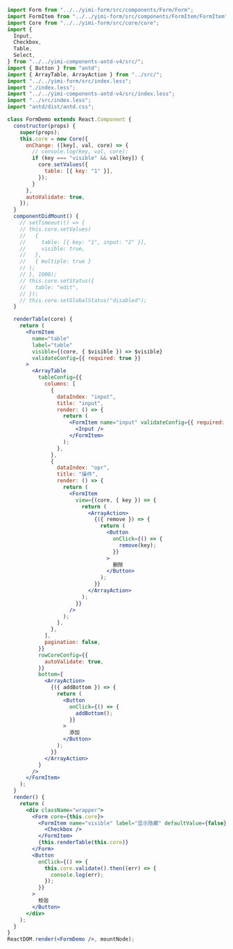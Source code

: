 ```jsx
import Form from "../../yimi-form/src/components/Form/Form";
import FormItem from "../../yimi-form/src/components/FormItem/FormItem";
import Core from "../../yimi-form/src/core/core";
import {
  Input,
  Checkbox,
  Table,
  Select,
} from "../../yimi-components-antd-v4/src/";
import { Button } from "antd";
import { ArrayTable, ArrayAction } from "../src/";
import "../../yimi-form/src/index.less";
import "./index.less";
import "../../yimi-components-antd-v4/src/index.less";
import "../src/index.less";
import "antd/dist/antd.css";

class FormDemo extends React.Component {
  constructor(props) {
    super(props);
    this.core = new Core({
      onChange: ([key], val, core) => {
        // console.log(key, val, core);
        if (key === "visible" && val[key]) {
          core.setValues({
            table: [{ key: "1" }],
          });
        }
      },
      autoValidate: true,
    });
  }
  componentDidMount() {
    // setTimeout(() => {
    // this.core.setValues(
    //   {
    //     table: [{ key: "1", input: "2" }],
    //     visible: true,
    //   },
    //   { multiple: true }
    // );
    // }, 1000);
    // this.core.setStatus({
    //   table: "edit",
    // });
    // this.core.setGlobalStatus("disabled");
  }

  renderTable(core) {
    return (
      <FormItem
        name="table"
        label="table"
        visible={(core, { $visible }) => $visible}
        validateConfig={{ required: true }}
      >
        <ArrayTable
          tableConfig={{
            columns: [
              {
                dataIndex: "input",
                title: "input",
                render: () => {
                  return (
                    <FormItem name="input" validateConfig={{ required: true }}>
                      <Input />
                    </FormItem>
                  );
                },
              },
              {
                dataIndex: "opr",
                title: "操作",
                render: () => {
                  return (
                    <FormItem
                      view={(core, { key }) => {
                        return (
                          <ArrayAction>
                            {({ remove }) => {
                              return (
                                <Button
                                  onClick={() => {
                                    remove(key);
                                  }}
                                >
                                  删除
                                </Button>
                              );
                            }}
                          </ArrayAction>
                        );
                      }}
                    />
                  );
                },
              },
            ],
            pagination: false,
          }}
          rowCoreConfig={{
            autoValidate: true,
          }}
          bottom={
            <ArrayAction>
              {({ addBottom }) => {
                return (
                  <Button
                    onClick={() => {
                      addBottom();
                    }}
                  >
                    添加
                  </Button>
                );
              }}
            </ArrayAction>
          }
        />
      </FormItem>
    );
  }
  render() {
    return (
      <div className="wrapper">
        <Form core={this.core}>
          <FormItem name="visible" label="显示隐藏" defaultValue={false}>
            <Checkbox />
          </FormItem>
          {this.renderTable(this.core)}
        </Form>
        <Button
          onClick={() => {
            this.core.validate().then((err) => {
              console.log(err);
            });
          }}
        >
          校验
        </Button>
      </div>
    );
  }
}
ReactDOM.render(<FormDemo />, mountNode);
```
